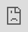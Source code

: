 ```yaml
---
title: "A B Compare Prompts"
---
```


# A/B Compare Prompts

Easily compare multiple LLM runs in a single screen for better decision making

Galileo allows you to compare multiple evaluation runs side-by-side. This lets you view how different configurations of your system (i.e. different params, prompt templates, retriever strategies, etc.) handled the same set of queries, enabling you to quickly evaluate, analyze, and annotate your experiments. Galileo allows you to do this for both single-step workflows, or multi-step / chain workflows.

**How do I get started?**

To enter the _Compare Runs_ mode, select the runs you want to compare from your and click "Compare Runs" on the Action Bar.

![](https://docs.rungalileo.io/~gitbook/image?url=https%3A%2F%2F1924900477-files.gitbook.io%2F%7E%2Ffiles%2Fv0%2Fb%2Fgitbook-x-prod.appspot.com%2Fo%2Fspaces%252F4jVWiQpRqmi04OnqZmn2%252Fuploads%252Fl3v5s9anWai00Y3UJpMH%252Fezgif.com-video-to-gif-converter.gif%3Falt%3Dmedia%26token%3D6c043cd9-2590-43a8-aa59-9782ce911981&width=768&dpr=4&quality=100&sign=b03ec16d&sv=1)

For two runs to be comparable, the same evaluation dataset must be used to create them.

Once you're in _Compare Runs_ you can:

*   Compare how your different configurations responded to the same input.
    
*   Compare Metrics
    
*   Expand to see the full Trace of the multi-step workflow and identify which steps went wrong
    
*   Review and add Human Feedback
    
*   Toggle back and forth between inputs on your eval set.
    

<iframe src="https://cdn.iframe.ly/keMG0Hl" style="top: 0; left: 0; width: 100%; height: 100%; position: absolute; border: 0;" allowfullscreen="" scrolling="no" allow="encrypted-media *;"></iframe>

[PreviousPrompt Management & Storage](/galileo/gen-ai-studio-products/galileo-evaluate/how-to/using-galileo-prompt-as-a-prompt-store)[NextExperiment with Multiple Prompts](/galileo/gen-ai-studio-products/galileo-evaluate/how-to/prompt-sweeps)

Last updated 1 month ago